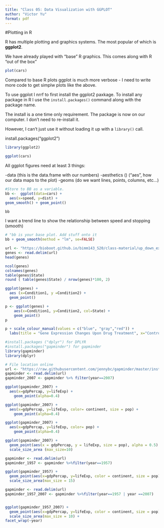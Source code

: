 ```yaml
---
title: "Class 05: Data Visualization with GGPLOT"
author: "Victor Yu"
format: pdf
---
```


#Plotting in R

R has multiple plotting and graphics systems. The most popular of which is **ggplot2**.

We have already played with "base" R graphics. This comes along with R "out of the box"

```r
plot(cars)
```

Compared to base R plots ggplot is much more verbose - I need to write more code to get simplw plots like the above.

To use ggplot I nrrf to first install the ggplot2 paxkage. To install any package in R I use the `install.packages()` command along with the package name.

The install is a one time only requirement. The package is now on our computer. I don't need to re-install it.

However, I can't just use it without loading it up with a `library()` call.

install.packages("ggplot2")

```r
library(ggplot2)
```

```r
ggplot(cars)
```

All ggplot figures need at least 3 things:

-data (this is the data.frame with our numbers) -aesthetics () ("aes", how our data maps to the plot) -geoms (do we want lines, points, columns, etc...)

```r
#Store to BB as a variable.
bb <-  ggplot(data=cars) + 
  aes(x=speed, y=dist) +
geom_smooth() + geom_point()

bb
```
I want a trend line to show the relationship between speed and stopping (smooth)

```r
# "bb is your base plot. Add stuff onto it
bb + geom_smooth(method = "lm", se=FALSE)

```

```r
url <- "https://bioboot.github.io/bimm143_S20/class-material/up_down_expression.txt"
genes <- read.delim(url)
head(genes)

ncol(genes)
colnames(genes)
table(genes$State)
round ( table(genes$State) / nrow(genes)*100, 2)
```

```r
ggplot(genes) + 
  aes (x=Condition1, y =Condition2) +
  geom_point()
```
```r
p <- ggplot(genes) + 
    aes(x=Condition1, y=Condition2, col=State) +
    geom_point()
p
```

```r
p + scale_colour_manual(values = c("blue", "gray","red")) +
  labs(title = "Gene Expression Changes Upon Drug Treatment", x="Control (no drug)", y="Drug Treatment")
```

```r
#install.packages ("dplyr") for DPLYR
#install.packages("gapminder") for gapminder
library(gapminder)
library(dplyr)
```


```r
# File location online
url <- "https://raw.githubusercontent.com/jennybc/gapminder/master/inst/extdata/gapminder.tsv"
gapminder <- read.delim(url)
gapminder_2007 <- gapminder %>% filter(year==2007)

ggplot(gapminder_2007) +
  aes(x=gdpPercap, y=lifeExp) +
    geom_point(alpha=0.4)
```

```r
ggplot(gapminder_2007) +
  aes(x=gdpPercap, y=lifeExp, color= continent, size = pop) +
    geom_point(alpha=0.4)
```


```r
ggplot(gapminder_2007) +
  aes(x=gdpPercap, y=lifeExp, color= pop) +
    geom_point(alpha=0.4)
```

```r
ggplot(gapminder_2007) +
  geom_point(aes(x = gdpPercap, y = lifeExp, size = pop), alpha = 0.5) + 
  scale_size_area (max_size=10)
```

```r
gapminder <- read.delim(url)
gapminder_1957 <- gapminder %>%filter(year==1957)

ggplot(gapminder_1957) +
  geom_point(aes(x=gdpPercap, y=lifeExp, color = continent, size = pop), alpha = 0.7) +
  scale_size_area(max_size = 15) 

```

```r
gapminder <- read.delim(url)
gapminder_1957_2007 <- gapminder %>%filter(year==1957 | year ==2007)


ggplot(gapminder_1957_2007) +
  geom_point(aes(x=gdpPercap, y=lifeExp, color = continent, size = pop), alpha = 0.7) +
  scale_size_area(max_size = 10) +
facet_wrap(~year)
```

